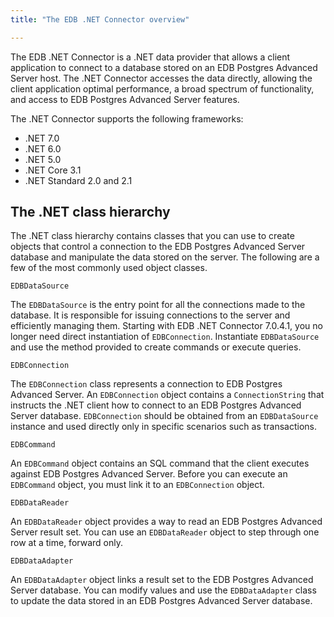 ```yaml
---
title: "The EDB .NET Connector overview"

---
```


<div id="the_advanced_server_net_connector_overview" class="registered_link"></div>

The EDB .NET Connector is a .NET data provider that allows a client application to connect to a database stored on an EDB Postgres Advanced Server host. The .NET Connector accesses the data directly, allowing the client application optimal performance, a broad spectrum of functionality, and access to EDB Postgres Advanced Server features.

The .NET Connector supports the following frameworks:

-   .NET 7.0
-   .NET 6.0
-   .NET 5.0
-   .NET Core 3.1
-   .NET Standard 2.0 and 2.1


## The .NET class hierarchy

The .NET class hierarchy contains classes that you can use to create objects that control a connection to the EDB Postgres Advanced Server database and manipulate the data stored on the server. The following are a few of the most commonly used object classes.

`EDBDataSource`

The `EDBDataSource` is the entry point for all the connections made to the database. It is responsible for issuing connections to the server and efficiently managing them. Starting with EDB .NET Connector 7.0.4.1, you no longer need direct instantiation of `EDBConnection`. Instantiate `EDBDataSource` and use the method provided to create commands or execute queries.

`EDBConnection`

 The `EDBConnection` class represents a connection to EDB Postgres Advanced Server. An `EDBConnection` object contains a `ConnectionString` that instructs the .NET client how to connect to an EDB Postgres Advanced Server database. `EDBConnection` should be obtained from an `EDBDataSource` instance and used directly only in specific scenarios such as transactions.

`EDBCommand`

 An `EDBCommand` object contains an SQL command that the client executes against EDB Postgres Advanced Server. Before you can execute an `EDBCommand` object, you must link it to an `EDBConnection` object.

`EDBDataReader`

 An `EDBDataReader` object provides a way to read an EDB Postgres Advanced Server result set. You can use an `EDBDataReader` object to step through one row at a time, forward only.

`EDBDataAdapter`

 An `EDBDataAdapter` object links a result set to the EDB Postgres Advanced Server database. You can modify values and use the `EDBDataAdapter` class to update the data stored in an EDB Postgres Advanced Server database.
